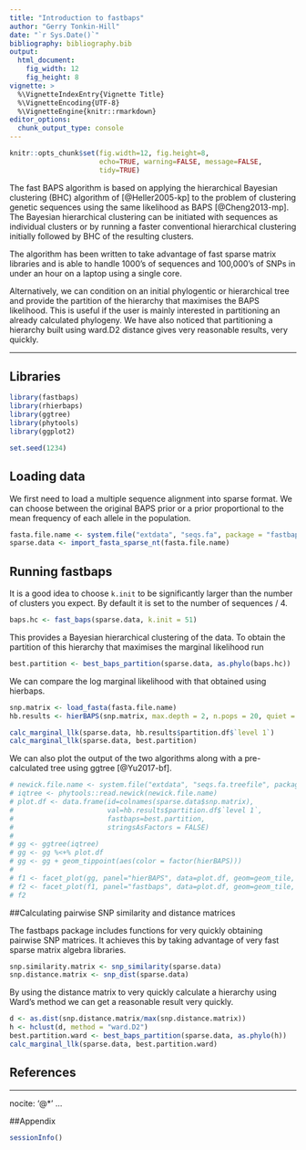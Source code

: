 ```yaml
---
title: "Introduction to fastbaps"
author: "Gerry Tonkin-Hill"
date: "`r Sys.Date()`"
bibliography: bibliography.bib
output: 
  html_document:
    fig_width: 12
    fig_height: 8
vignette: >
  %\VignetteIndexEntry{Vignette Title}
  %\VignetteEncoding{UTF-8}
  %\VignetteEngine{knitr::rmarkdown}
editor_options: 
  chunk_output_type: console
---
```


```r
knitr::opts_chunk$set(fig.width=12, fig.height=8,
                      echo=TRUE, warning=FALSE, message=FALSE,
                      tidy=TRUE)
```

The fast BAPS algorithm is based on applying the hierarchical Bayesian clustering (BHC) algorithm of [@Heller2005-kp] to the problem of clustering genetic sequences using the same likelihood as BAPS [@Cheng2013-mp]. The Bayesian hierarchical clustering can be initiated with sequences as individual clusters or by running a faster conventional hierarchical clustering initially followed by BHC of the resulting clusters.

The algorithm has been written to take advantage of fast sparse matrix libraries and is able to handle 1000's of sequences and 100,000's of SNPs in under an hour on a laptop using a single core.

Alternatively, we can condition on an initial phylogentic or hierarchical tree and provide the partition of the hierarchy that maximises the BAPS likelihood. This is useful if the user is mainly interested in partitioning an already calculated phylogeny. We have also noticed that partitioning a hierarchy built using ward.D2 distance gives very reasonable results, very quickly.

***


## Libraries

```r
library(fastbaps)
library(rhierbaps)
library(ggtree)
library(phytools)
library(ggplot2)

set.seed(1234)
```

## Loading data

We first need to load a multiple sequence alignment into sparse format. We can choose between the original BAPS prior or a prior proportional to the mean frequency of each allele in the population.

```r
fasta.file.name <- system.file("extdata", "seqs.fa", package = "fastbaps")
sparse.data <- import_fasta_sparse_nt(fasta.file.name)
```


## Running fastbaps

It is a good idea to choose `k.init` to be significantly larger than the number of clusters you expect. By default it is set to the number of sequences / 4.

```r
baps.hc <- fast_baps(sparse.data, k.init = 51)
```

This provides a Bayesian hierarchical clustering of the data. To obtain the partition of this hierarchy that maximises the marginal likelihood run

```r
best.partition <- best_baps_partition(sparse.data, as.phylo(baps.hc))
```

We can compare the log marginal likelihood with that obtained using hierbaps.

```r
snp.matrix <- load_fasta(fasta.file.name)
hb.results <- hierBAPS(snp.matrix, max.depth = 2, n.pops = 20, quiet = TRUE)

calc_marginal_llk(sparse.data, hb.results$partition.df$`level 1`)
calc_marginal_llk(sparse.data, best.partition)
```

We can also plot the output of the two algorithms along with a pre-calculated tree using ggtree [@Yu2017-bf].

```r
# newick.file.name <- system.file("extdata", "seqs.fa.treefile", package = "fastbaps")
# iqtree <- phytools::read.newick(newick.file.name)
# plot.df <- data.frame(id=colnames(sparse.data$snp.matrix),
#                       val=hb.results$partition.df$`level 1`,
#                       fastbaps=best.partition,
#                       stringsAsFactors = FALSE)
#   
# gg <- ggtree(iqtree)
# gg <- gg %<+% plot.df
# gg <- gg + geom_tippoint(aes(color = factor(hierBAPS)))
# 
# f1 <- facet_plot(gg, panel="hierBAPS", data=plot.df, geom=geom_tile, aes(x=val), color='red')
# f2 <- facet_plot(f1, panel="fastbaps", data=plot.df, geom=geom_tile, aes(x=fastbaps), color='blue')
# f2
```


##Calculating pairwise SNP similarity and distance matrices

The fastbaps package includes functions for very quickly obtaining pairwise SNP matrices. It achieves this by taking advantage of very fast sparse matrix algebra libraries. 

```r
snp.similarity.matrix <- snp_similarity(sparse.data)
snp.distance.matrix <- snp_dist(sparse.data)
```

By using the distance matrix to very quickly calculate a hierarchy using Ward's method we can get a reasonable result very quickly.

```r
d <- as.dist(snp.distance.matrix/max(snp.distance.matrix))
h <- hclust(d, method = "ward.D2")
best.partition.ward <- best_baps_partition(sparse.data, as.phylo(h))
calc_marginal_llk(sparse.data, best.partition.ward)
```


## References

---
nocite: '@*'
...

##Appendix
```r
sessionInfo()
```
